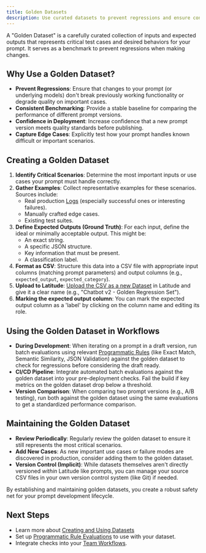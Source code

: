 ```yaml
---
title: Golden Datasets
description: Use curated datasets to prevent regressions and ensure consistent prompt performance.
---
```


A "Golden Dataset" is a carefully curated collection of inputs and expected outputs that represents critical test cases and desired behaviors for your prompt. It serves as a benchmark to prevent regressions when making changes.

## Why Use a Golden Dataset?

- **Prevent Regressions**: Ensure that changes to your prompt (or underlying models) don't break previously working functionality or degrade quality on important cases.
- **Consistent Benchmarking**: Provide a stable baseline for comparing the performance of different prompt versions.
- **Confidence in Deployment**: Increase confidence that a new prompt version meets quality standards before publishing.
- **Capture Edge Cases**: Explicitly test how your prompt handles known difficult or important scenarios.

## Creating a Golden Dataset

1.  **Identify Critical Scenarios**: Determine the most important inputs or use cases your prompt must handle correctly.
2.  **Gather Examples**: Collect representative examples for these scenarios. Sources include:
    - Real production [Logs](/guides/logs/overview) (especially successful ones or interesting failures).
    - Manually crafted edge cases.
    - Existing test suites.
3.  **Define Expected Outputs (Ground Truth)**: For each input, define the ideal or minimally acceptable output. This might be:
    - An exact string.
    - A specific JSON structure.
    - Key information that must be present.
    - A classification label.
4.  **Format as CSV**: Structure this data into a CSV file with appropriate input columns (matching prompt parameters) and output columns (e.g., `expected_output`, `expected_category`).
5.  **Upload to Latitude**: [Upload the CSV as a new Dataset](/guides/datasets/overview#1-uploading-csv-files) in Latitude and give it a clear name (e.g., "Chatbot v2 - Golden Regression Set").
6.  **Marking the expected output column**: You can mark the expected output column as a 'label' by clicking on the column name and editing its role.

## Using the Golden Dataset in Workflows

- **During Development**: When iterating on a prompt in a draft version, run batch evaluations using relevant [Programmatic Rules](/guides/evaluations/programmatic_rules) (like Exact Match, Semantic Similarity, JSON Validation) against the golden dataset to check for regressions before considering the draft ready.
- **CI/CD Pipeline**: Integrate automated batch evaluations against the golden dataset into your pre-deployment checks. Fail the build if key metrics on the golden dataset drop below a threshold.
- **Version Comparison**: When comparing two prompt versions (e.g., A/B testing), run both against the golden dataset using the same evaluations to get a standardized performance comparison.

## Maintaining the Golden Dataset

- **Review Periodically**: Regularly review the golden dataset to ensure it still represents the most critical scenarios.
- **Add New Cases**: As new important use cases or failure modes are discovered in production, consider adding them to the golden dataset.
- **Version Control (Implicit)**: While datasets themselves aren't directly versioned _within_ Latitude like prompts, you can manage your source CSV files in your own version control system (like Git) if needed.

By establishing and maintaining golden datasets, you create a robust safety net for your prompt development lifecycle.

## Next Steps

- Learn more about [Creating and Using Datasets](/guides/datasets/overview)
- Set up [Programmatic Rule Evaluations](/guides/evaluations/programmatic_rules) to use with your dataset.
- Integrate checks into your [Team Workflows](/guides/evaluations/integrating-evaluations-workflow).
